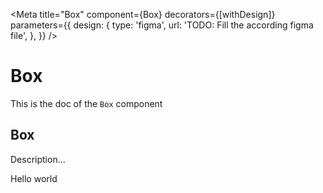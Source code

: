 <!--- Button.stories.mdx --->


<Meta
  title="Box"
  component={Box}
  decorators={[withDesign]}
  parameters={{
    design: {
      type: 'figma',
      url: 'TODO: Fill the according figma file',
    },
  }}
/>

# Box

This is the doc of the `Box` component

## Box

Description...

<Canvas>
  <Story name="base">
    <Box
      padding={4}
      background="primary700"
      color="neutral0"
      marginLeft={2}
      marginRight={2}
      marginTop={5}
      marginBottom={5}
    >
      Hello world
    </Box>
  </Story>
</Canvas>
